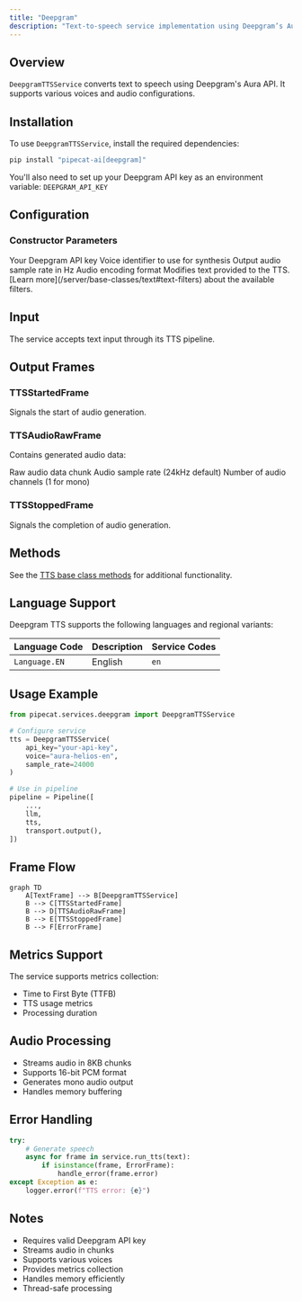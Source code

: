 ```yaml
---
title: "Deepgram"
description: "Text-to-speech service implementation using Deepgram’s Aura API"
---
```


## Overview

`DeepgramTTSService` converts text to speech using Deepgram's Aura API. It supports various voices and audio configurations.

## Installation

To use `DeepgramTTSService`, install the required dependencies:

```bash
pip install "pipecat-ai[deepgram]"
```

You'll also need to set up your Deepgram API key as an environment variable: `DEEPGRAM_API_KEY`

## Configuration

### Constructor Parameters

<ParamField path="api_key" type="str" required>
  Your Deepgram API key
</ParamField>

<ParamField path="voice" type="str" default="aura-helios-en">
  Voice identifier to use for synthesis
</ParamField>

<ParamField path="sample_rate" type="int" default="None">
  Output audio sample rate in Hz
</ParamField>

<ParamField path="encoding" type="str" default="linear16">
  Audio encoding format
</ParamField>

<ParamField path="text_filter" type="BaseTextFilter" default="None">
  Modifies text provided to the TTS. [Learn
  more](/server/base-classes/text#text-filters) about the available filters.
</ParamField>

## Input

The service accepts text input through its TTS pipeline.

## Output Frames

### TTSStartedFrame

Signals the start of audio generation.

### TTSAudioRawFrame

Contains generated audio data:

<ParamField path="audio" type="bytes">
  Raw audio data chunk
</ParamField>

<ParamField path="sample_rate" type="int">
  Audio sample rate (24kHz default)
</ParamField>

<ParamField path="num_channels" type="int">
  Number of audio channels (1 for mono)
</ParamField>

### TTSStoppedFrame

Signals the completion of audio generation.

## Methods

See the [TTS base class methods](/server/base-classes/speech#ttsservice) for additional functionality.

## Language Support

Deepgram TTS supports the following languages and regional variants:

| Language Code | Description | Service Codes |
| ------------- | ----------- | ------------- |
| `Language.EN` | English     | `en`          |

## Usage Example

```python
from pipecat.services.deepgram import DeepgramTTSService

# Configure service
tts = DeepgramTTSService(
    api_key="your-api-key",
    voice="aura-helios-en",
    sample_rate=24000
)

# Use in pipeline
pipeline = Pipeline([
    ...,
    llm,
    tts,
    transport.output(),
])
```

## Frame Flow

```mermaid
graph TD
    A[TextFrame] --> B[DeepgramTTSService]
    B --> C[TTSStartedFrame]
    B --> D[TTSAudioRawFrame]
    B --> E[TTSStoppedFrame]
    B --> F[ErrorFrame]
```

## Metrics Support

The service supports metrics collection:

- Time to First Byte (TTFB)
- TTS usage metrics
- Processing duration

## Audio Processing

- Streams audio in 8KB chunks
- Supports 16-bit PCM format
- Generates mono audio output
- Handles memory buffering

## Error Handling

```python
try:
    # Generate speech
    async for frame in service.run_tts(text):
        if isinstance(frame, ErrorFrame):
            handle_error(frame.error)
except Exception as e:
    logger.error(f"TTS error: {e}")
```

## Notes

- Requires valid Deepgram API key
- Streams audio in chunks
- Supports various voices
- Provides metrics collection
- Handles memory efficiently
- Thread-safe processing
